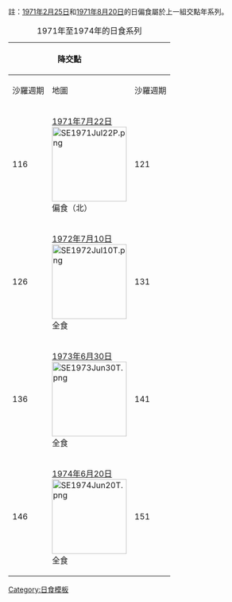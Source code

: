 {{Lunar year eclipse set info}}

註：[[1971年2月25日日食|1971年2月25日]]和[[1971年8月20日日食|1971年8月20日]]的日偏食屬於上一組交點年系列。

{|  class=wikitable 
|+ 1971年至1974年的日食系列
!colspan=2|降交點
|rowspan=6|&nbsp;
!colspan=2|升交點
|- align=center
!沙羅週期||地圖
!沙羅週期||地圖
|- align=center
|116||[[1971年7月22日日食|1971年7月22日]]<BR>[[File:SE1971Jul22P.png|150px]]<BR>偏食（北）
|121||[[1972年1月16日日食|1972年1月16日]]<BR>[[File:SE1972Jan16A.png|150px]]<BR>環食
|- align=center
|126||[[1972年7月10日日食|1972年7月10日]]<BR>[[File:SE1972Jul10T.png|150px]]<BR>全食
|131||[[1973年1月4日日食|1973年1月4日]]<BR>[[File:SE1973Jan04A.png|150px]]<BR>環食
|- align=center
|136||[[1973年6月30日日食|1973年6月30日]]<BR>[[File:SE1973Jun30T.png|150px]]<BR>全食
|141||[[1973年12月24日日食|1973年12月24日]]<BR>[[File:SE1973Dec24A.png|150px]]<BR>環食
|- align=center
|146||[[1974年6月20日日食|1974年6月20日]]<BR>[[File:SE1974Jun20T.png|150px]]<BR>全食
|151||[[1974年12月13日日食|1974年12月13日]]<BR>[[File:SE1974Dec13P.png|150px]]<BR>偏食（北）
|}<noinclude>
[[Category:日食模板]]
</noinclude>